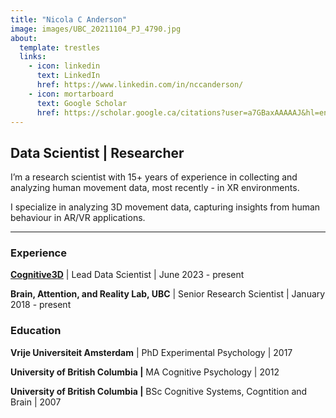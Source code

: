 ```yaml
---
title: "Nicola C Anderson"
image: images/UBC_20211104_PJ_4790.jpg
about:
  template: trestles
  links: 
    - icon: linkedin
      text: LinkedIn
      href: https://www.linkedin.com/in/nccanderson/
    - icon: mortarboard
      text: Google Scholar
      href: https://scholar.google.ca/citations?user=a7GBaxAAAAAJ&hl=en&authuser=1
---
```


## Data Scientist \| Researcher

I'm a research scientist with 15+ years of experience in collecting and analyzing human movement data, most recently - in XR environments.

I specialize in analyzing 3D movement data, capturing insights from human behaviour in AR/VR applications.

------------------------------------------------------------------------

### Experience

[**Cognitive3D**](https://cognitive3d.com/ "Analytics for VR, AR, MR") \| Lead Data Scientist \| June 2023 - present

**Brain, Attention, and Reality Lab, UBC** \| Senior Research Scientist \| January 2018 - present

### Education

**Vrije Universiteit Amsterdam** \| PhD Experimental Psychology \| 2017

**University of British Columbia \|** MA Cognitive Psychology \| 2012

**University of British Columbia \|** BSc Cognitive Systems, Cogntition and Brain \| 2007
